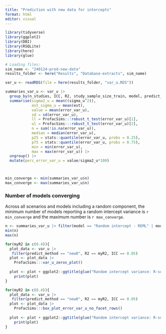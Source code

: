```yaml
---
title: "Prediction with new data for intercepts"
format: html
editor: visual
---
```


```r
library(tidyverse)
library(ggplot2)
library(DBI)
library(RSQLite)
library(here)
library(glue)

# Loading files:
sim_name <- "240124-pred-new-data"
results_folder <- here("Results", "Database-extracts", sim_name)

var_u <- readRDS(file = here(results_folder, "var_u.RDS"))


```

```r
summaries_var_u <- var_u |> 
  group_by(n_studies, ICC, R2, study_sample_size_train, model, predict_method, intercept_est_sample_size) |> 
  summarise(sigma2_u = mean((sigma_u^2)),
            est_sigma_u = mean(est),
            value = mean(error_var_u), 
            sd = sd(error_var_u),
            ll = ProfacSims:::robust_t_test(error_var_u)[1], 
            ul = ProfacSims:::robust_t_test(error_var_u)[2],  
            n = sum(!is.na(error_var_u)),
            median = median(error_var_u),
            p25 = stats::quantile(error_var_u, probs = 0.25),
            p75 = stats::quantile(error_var_u, probs = 0.75),
            min = min(error_var_u),
            max = max(error_var_u)) |> 
  ungroup() |> 
  mutate(perc_error_var_u = value/sigma2_u*100)



min_converge <- min(summaries_var_u$n)
max_converge <- max(summaries_var_u$n)


```

### Number of models converging

Across all scenarios and models including a random component, the minimum number of models reporting a random intercept variance is `r min_converge` and the maximum number is `r max_converge`.

```r
n <- summaries_var_u |> filter(model == "Random intercept - REML" | model == "Random intercept - ML") |> select(n)
min(n)
max(n)
```

```r
for(myR2 in c(0.4)){
  plot_data <- var_u |> 
   filter(predict_method == "new0", R2 == myR2, ICC == 0.05)
  plot <- plot_data |> 
    ProfacSims:::var_u_zeros_plot()
  
  plot <- plot + ggplot2::ggtitle(glue("Random intercept variance: R-squared = {myR2}, ICC = 0.05")) 
    print(plot)
}
```

```r
for(myR2 in c(0.4)){
  plot_data <- var_u |> 
   filter(predict_method == "new0", R2 == myR2, ICC == 0.05)
  plot <- plot_data |> 
    ProfacSims:::box_plot_error_var_u_no_facet_rows()
  
  plot <- plot + ggplot2::ggtitle(glue("Random intercept variance: R-squared = {myR2}, ICC = 0.05")) 
    print(plot)
}
```
